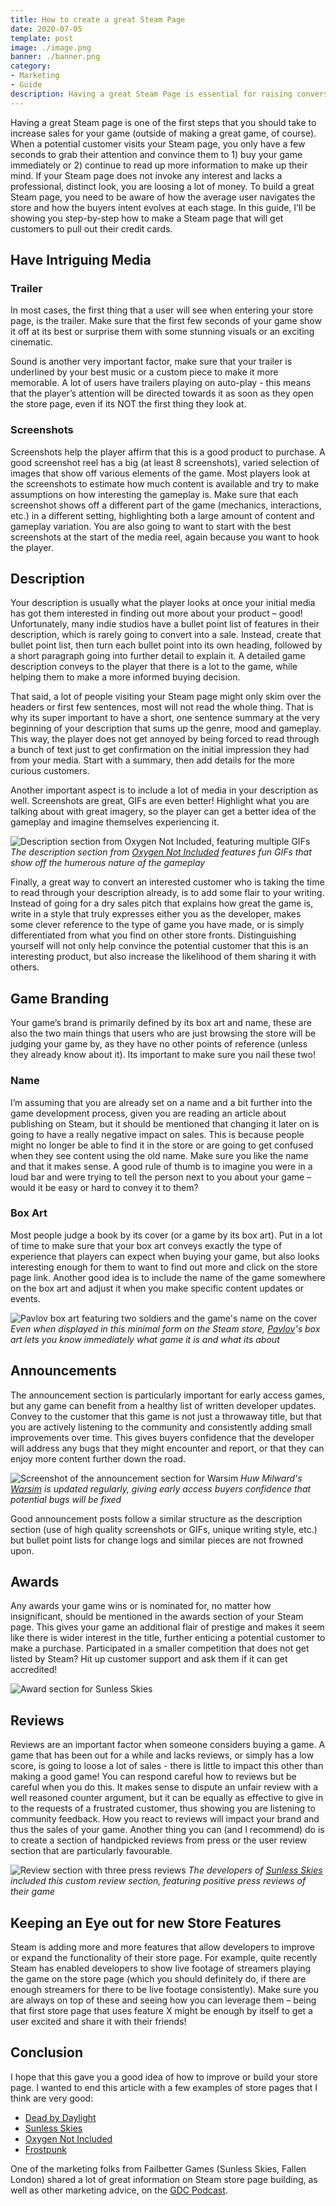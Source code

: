 ```yaml
---
title: How to create a great Steam Page
date: 2020-07-05
template: post
image: ./image.png
banner: ./banner.png
category:
- Marketing
- Guide
description: Having a great Steam Page is essential for raising conversions. Find out what you need to consider!
---
```


Having a great Steam page is one of the first steps that you should take to increase sales for your
game (outside of making a great game, of course). When a potential customer visits your Steam
page, you only have a few seconds to grab their attention and convince them to 1) buy your game
immediately or 2) continue to read up more information to make up their mind. If your Steam page
does not invoke any interest and lacks a professional, distinct look, you are loosing a lot of money.
To build a great Steam page, you need to be aware of how the average user navigates the store and
how the buyers intent evolves at each stage. In this guide, I’ll be showing you step-by-step how to
make a Steam page that will get customers to pull out their credit cards.

## Have Intriguing Media

### Trailer

In most cases, the first thing that a user will see when entering your store page, is the trailer. Make sure that the first few seconds of your game show it off at its best or surprise them with
some stunning visuals or an exciting cinematic.

Sound is another very important factor, make sure that your trailer is underlined by your
best music or a custom piece to make it more memorable. A lot of users
have trailers playing on auto-play - this means that the player’s attention will be directed towards
it as soon as they open the store page, even if its NOT the first thing they look at.

### Screenshots

Screenshots help the player affirm that this is a good product to purchase. A good screenshot reel
has a big (at least 8 screenshots), varied selection of images that show off various elements of the
game. Most players look at the screenshots to estimate how much content is available and try to make
assumptions on how interesting the gameplay is. Make sure that each screenshot shows off
a different part of the game (mechanics, interactions, etc.) in a different setting, highlighting both a
large amount of content and gameplay variation. You are also going to want to start with the best
screenshots at the start of the media reel, again because you want to hook the player.

## Description

Your description is usually what the player looks at once your initial media has got them interested
in finding out more about your product – good! Unfortunately, many indie studios have a bullet
point list of features in their description, which is rarely going to convert into a sale. Instead, create
that bullet point list, then turn each bullet point into its own heading, followed by a short paragraph
going into further detail to explain it. A detailed game description conveys to the player that there is
a lot to the game, while helping them to make a more informed buying decision.

That said, a lot of people visiting your Steam page might only skim over the headers or first few sentences, most will not read the whole thing. That is why its super important to have a short, one sentence 
summary at the very beginning of your description that sums up the genre, mood and gameplay. This way, the player 
does not get annoyed by being forced to read through a bunch of text just to get 
confirmation on the initial impression they had from your media. Start with a summary, then add details for 
the more curious customers.

Another important aspect is to include a lot of media in your description as well. Screenshots are
great, GIFs are even better! Highlight what you are talking about with great imagery, so the player
can get a better idea of the gameplay and imagine themselves experiencing it.

![Description section from Oxygen Not Included, featuring multiple GIFs](./oxygen.png)
*The description section from [Oxygen Not Included](https://store.steampowered.com/app/457140/Oxygen_Not_Included/) features fun GIFs that show off the humerous nature of the gameplay*

Finally, a great way to convert an interested customer who is taking the time to read through your
description already, is to add some flair to your writing. Instead of going for a dry sales pitch that
explains how great the game is, write in a style that truly expresses either you as the developer,
makes some clever reference to the type of game you have made, or is simply differentiated from what
you find on other store fronts. Distinguishing yourself will not only help convince the potential
customer that this is an interesting product, but also increase the likelihood of them sharing it with others.

## Game Branding

Your game’s brand is primarily defined by its box art and name, these are also the two main things
that users who are just browsing the store will be judging your game by, as they have no other
points of reference (unless they already know about it). Its important to make sure you nail
these two!

### Name

I’m assuming that you are already set on a name and a bit further into the game development process, given you are reading an article about publishing
on Steam, but it should be mentioned that changing it later on is going to have a really negative
impact on sales. This is because people might no longer be able to find it in the store or are going to get confused when they
see content using the old name. Make sure you like the name and that it makes sense. A good rule of
thumb is to imagine you were in a loud bar and were trying to tell the person next to you about your
game – would it be easy or hard to convey it to them?

### Box Art

Most people judge a book by its cover (or a game by its box art). Put in a lot of time to make sure
that your box art conveys exactly the type of experience that players can expect when buying your
game, but also looks interesting enough for them to want to find out more and click on the store
page link. Another good idea is to include the name of the game somewhere on the box art and adjust it 
when you make specific content updates or events.

![Pavlov box art featuring two soldiers and the game's name on the cover](./box-art.png)
*Even when displayed in this minimal form on the Steam store, [Pavlov](https://store.steampowered.com/app/555160/Pavlov_VR/)'s box art lets you know immediately what game it is and what its about*

## Announcements

The announcement section is particularly important for early access games, but any game can
benefit from a healthy list of written developer updates. Convey to the customer that this game is
not just a throwaway title, but that you are actively listening to the community and consistently
adding small improvements over time. This gives buyers confidence that the developer will address
any bugs that they might encounter and report, or that they can enjoy more content further down the
road.

![Screenshot of the announcement section for Warsim](./warsim-update.png)
*Huw Milward's [Warsim](https://store.steampowered.com/app/659540/Warsim_The_Realm_of_Aslona/) is updated regularly, giving early access buyers confidence that potential bugs will be fixed*

Good announcement posts follow a similar structure as the description section (use of high quality
screenshots or GIFs, unique writing style, etc.) but bullet point lists for change logs and similar
pieces are not frowned upon.

## Awards

Any awards your game wins or is nominated for, no matter how insignificant, should be mentioned
in the awards section of your Steam page. This gives your game an additional flair of prestige and
makes it seem like there is wider interest in the title, further enticing a potential customer to make a
purchase. Participated in a smaller competition that does not get listed by Steam? Hit up customer
support and ask them if it can get accredited!

![Award section for Sunless Skies](./sunless-skies.png)

## Reviews

Reviews are an important factor when someone considers buying a game. A game that has been out for a while and lacks reviews, 
or simply has a low score, is going to loose a lot of sales - there is little to impact this other than making a good game! You can respond careful how 
to reviews but be careful when you do this. It makes sense to dispute an unfair review with a well reasoned counter argument, but it can be equally 
as effective to give in to the requests of a frustrated customer, thus showing you are listening to community feedback. How you react to reviews will 
impact your brand and thus the sales of your game. Another thing you can (and I recommend) do is to create a section of handpicked reviews from press or 
the user review section that are particularly favourable.

![Review section with three press reviews](./reviews-custom.png)
*The developers of [Sunless Skies](https://store.steampowered.com/app/596970/SUNLESS_SKIES/) included this custom review section, featuring positive press reviews of their game*

## Keeping an Eye out for new Store Features

Steam is adding more and more features that allow developers to improve or expand the
functionality of their store page. For example, quite recently Steam has enabled developers to show
live footage of streamers playing the game on the store page (which you should definitely do, if
there are enough streamers for there to be live footage consistently). Make sure you are always on
top of these and seeing how you can leverage them – being that first store page that uses feature X
might be enough by itself to get a user excited and share it with their friends!

## Conclusion

I hope that this gave you a good idea of how to improve or build your store page. I wanted to end this article with a few examples 
of store pages that I think are very good:
- [Dead by Daylight](https://store.steampowered.com/app/381210/Dead_by_Daylight/)
- [Sunless Skies](https://store.steampowered.com/app/596970/SUNLESS_SKIES/)
- [Oxygen Not Included](https://store.steampowered.com/app/457140/Oxygen_Not_Included/)
- [Frostpunk](https://store.steampowered.com/app/323190/Frostpunk/)

One of the marketing folks from Failbetter Games (Sunless Skies, Fallen London) shared a lot of great information on Steam store page building, as 
well as other marketing advice, on the [GDC Podcast](https://www.youtube.com/watch?v=uaQP0YY0Eso).
